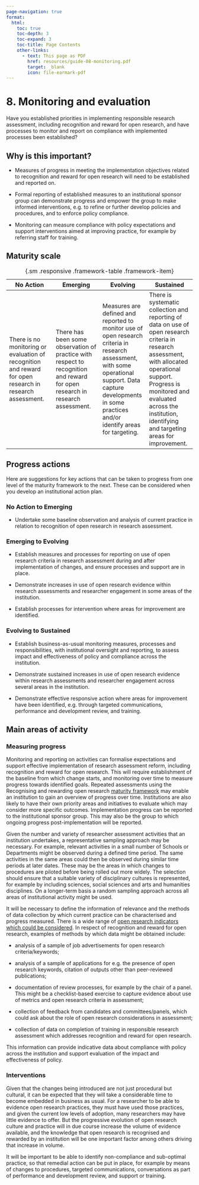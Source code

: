 ```yaml
---
page-navigation: true
format:
  html:
    toc: true
    toc-depth: 3
    toc-expand: 3
    toc-title: Page Contents
    other-links:
      - text: This page as PDF
        href: resources/guide-08-monitoring.pdf
        target: _blank
        icon: file-earmark-pdf
---
```


# 8. Monitoring and evaluation 

::: {.callout .feature}
Have you established priorities in implementing responsible research assessment, including recognition and reward for open research, and have processes to monitor and report on compliance with implemented processes been established? 
:::

## Why is this important? 

- Measures of progress in meeting the implementation objectives related to recognition and reward for open research will need to be established and reported on.  

- Formal reporting of established measures to an institutional sponsor group can demonstrate progress and empower the group to make informed interventions, e.g. to refine or further develop policies and procedures, and to enforce policy compliance. 

- Monitoring can measure compliance with policy expectations and support interventions aimed at improving practice, for example by referring staff for training. 

## Maturity scale 


| No Action | Emerging | Evolving | Sustained |
|---------|---------|---------|---------|
| There is no monitoring or evaluation of recognition and reward for open research in research assessment. | There has been some observation of practice with respect to recognition and reward for open research in research assessment. | Measures are defined and reported to monitor use of open research criteria in research assessment, with some operational support. Data capture developments in some practices and/or identify areas for targeting. | There is systematic collection and reporting of data on use of open research criteria in research assessment, with allocated operational support. Progress is monitored and evaluated across the institution, identifying and targeting areas for improvement. |

: {.sm .responsive .framework-table .framework-item}


## Progress actions 

Here are suggestions for key actions that can be taken to progress from one level of the maturity framework to the next. These can be considered when you develop an institutional action plan.  

### No Action to Emerging 

- Undertake some baseline observation and analysis of current practice in relation to recognition of open research in research assessment. 

### Emerging to Evolving 

- Establish measures and processes for reporting on use of open research criteria in research assessment during and after implementation of changes, and ensure processes and support are in place. 

- Demonstrate increases in use of open research evidence within research assessments and researcher engagement in some areas of the institution. 

- Establish processes for intervention where areas for improvement are identified. 

### Evolving to Sustained 

- Establish business-as-usual monitoring measures, processes and responsibilities, with institutional oversight and reporting, to assess impact and effectiveness of policy and compliance across the institution.  

- Demonstrate sustained increases in use of open research evidence within research assessments and researcher engagement across several areas in the institution.  

- Demonstrate effective responsive action where areas for improvement have been identified, e.g. through targeted communications, performance and development review, and training. 

## Main areas of activity 

### Measuring progress  

Monitoring and reporting on activities can formalise expectations and support effective implementation of research assessment reform, including recognition and reward for open research. This will require establishment of the baseline from which change starts, and monitoring over time to measure progress towards identified goals. Repeated assessments using the Recognising and rewarding open research [maturity framework](maturity-framework.qmd) may enable an institution to gain an overview of progress over time. Institutions are also likely to have their own priority areas and initiatives to evaluate which may consider more specific outcomes. Implementation progress can be reported to the institutional sponsor group. This may also be the group to which ongoing progress post-implementation will be reported. 

Given the number and variety of researcher assessment activities that an institution undertakes, a representative sampling approach may be necessary. For example, relevant activities in a small number of Schools or Departments might be observed during a defined time period. The same activities in the same areas could then be observed during similar time periods at later dates. These may be the areas in which changes to procedures are piloted before being rolled out more widely. The selection should ensure that a suitable variety of disciplinary cultures is represented, for example by including sciences, social sciences and arts and humanities disciplines. On a longer-term basis a random sampling approach across all areas of institutional activity might be used. 

It will be necessary to define the information of relevance and the methods of data collection by which current practice can be characterised and progress measured. There is a wide range of [open research indicators which could be considered](https://ukrn.org/open-research-indicators). In respect of recognition and reward for open research, examples of methods by which data might be obtained include:   

- analysis of a sample of job advertisements for open research criteria/keywords; 

- analysis of a sample of applications for e.g. the presence of open research keywords, citation of outputs other than peer-reviewed publications;  

- documentation of review processes, for example by the chair of a panel. This might be a checklist-based exercise to capture evidence about use of metrics and open research criteria in assessment;  

- collection of feedback from candidates and committees/panels, which could ask about the role of open research considerations in assessment; 

- collection of data on completion of training in responsible research assessment which addresses recognition and reward for open research.  

This information can provide indicative data about compliance with policy across the institution and support evaluation of the impact and effectiveness of policy. 

### Interventions 

Given that the changes being introduced are not just procedural but cultural, it can be expected that they will take a considerable time to become embedded in business as usual. For a researcher to be able to evidence open research practices, they must have used those practices, and given the current low levels of adoption, many researchers may have little evidence to offer. But the progressive evolution of open research culture and practice will in due course increase the volume of evidence available, and the knowledge that open research is recognised and rewarded by an institution will be one important factor among others driving that increase in volume. 

It will be important to be able to identify non-compliance and sub-optimal practice, so that remedial action can be put in place, for example by means of changes to procedures, targeted communications, conversations as part of performance and development review, and support or training.  

